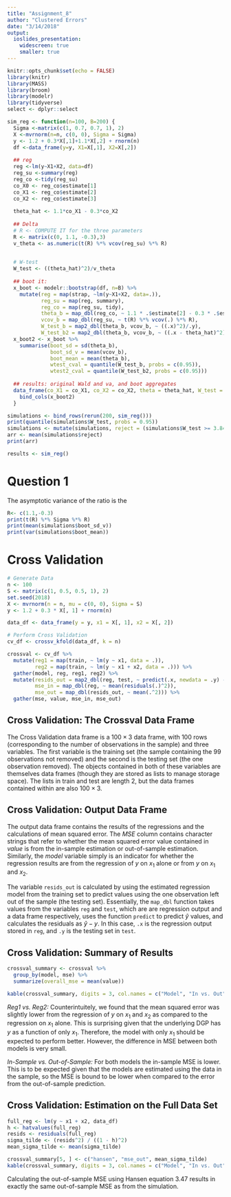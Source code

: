 ```yaml
---
title: "Assignment_8"
author: "Clustered Errors"
date: "3/14/2018"
output:
  ioslides_presentation: 
    widescreen: true 
    smaller: true
---
```


```r
knitr::opts_chunk$set(echo = FALSE)
library(knitr)
library(MASS)
library(broom)
library(modelr)
library(tidyverse)
select <- dplyr::select
```

```r
sim_reg <- function(n=100, B=200) {
  Sigma <-matrix(c(1, 0.7, 0.7, 1), 2)
  X <-mvrnorm(n=n, c(0, 0), Sigma = Sigma)
  y <- 1.2 + 0.3*X[,1]+1.1*X[,2] + rnorm(n)
  df <-data_frame(y=y, X1=X[,1], X2=X[,2])
  
  ## reg
  reg <-lm(y~X1+X2, data=df)
  reg_su <-summary(reg)
  reg_co <-tidy(reg_su)
  co_X0 <- reg_co$estimate[1]
  co_X1 <- reg_co$estimate[2]
  co_X2 <- reg_co$estimate[3]
  
  theta_hat <- 1.1*co_X1 - 0.3*co_X2
  
  ## Delta
  # R <- COMPUTE IT for the three parameters
  R <- matrix(c(0, 1.1, -0.3),3)
  v_theta <- as.numeric(t(R) %*% vcov(reg_su) %*% R)

  
  # W-test
  W_test <- ((theta_hat)^2)/v_theta
  
  ## boot it:
  x_boot <- modelr::bootstrap(df, n=B) %>% 
    mutate(reg = map(strap, ~lm(y~X1+X2, data=.)),
           reg_su = map(reg, summary),
           reg_co = map(reg_su, tidy),
           theta_b = map_dbl(reg_co, ~ 1.1 * .$estimate[2] - 0.3 * .$estimate[3]),
           vcov_b = map_dbl(reg_su, ~ t(R) %*% vcov(.) %*% R),
           W_test_b = map2_dbl(theta_b, vcov_b, ~ ((.x)^2)/.y),
           W_test_b2 = map2_dbl(theta_b, vcov_b, ~ ((.x - theta_hat)^2)/.y))
  x_boot2 <- x_boot %>% 
    summarise(boot_sd = sd(theta_b),
              boot_sd_v = mean(vcov_b),
              boot_mean = mean(theta_b),
              wtest_cval = quantile(W_test_b, probs = c(0.95)),
              wtest2_cval = quantile(W_test_b2, probs = c(0.95)))
  
  ## results: original Wald and va, and boot aggregates
  data_frame(co_X1 = co_X1, co_X2 = co_X2, theta = theta_hat, W_test = W_test, var = v_theta) %>% 
    bind_cols(x_boot2)
  }
```

```r
simulations <- bind_rows(rerun(200, sim_reg()))
print(quantile(simulations$W_test, probs = 0.95))
simulations <- mutate(simulations, reject = (simulations$W_test >= 3.84))
arr <- mean(simulations$reject)
print(arr)

results <- sim_reg()
```

# Question 1

The asymptotic variance of the ratio is the 

```r
R<- c(1.1,-0.3)
print(t(R) %*% Sigma %*% R)
print(mean(simulations$boot_sd_v))
print(var(simulations$boot_mean))
```


# Cross Validation

```r
# Generate Data
n <- 100
S <- matrix(c(1, 0.5, 0.5, 1), 2)
set.seed(2018)
X <- mvrnorm(n = n, mu = c(0, 0), Sigma = S)
y <- 1.2 + 0.3 * X[, 1] + rnorm(n)

data_df <- data_frame(y = y, x1 = X[, 1], x2 = X[, 2])

# Perform Cross Validation
cv_df <- crossv_kfold(data_df, k = n)

crossval <- cv_df %>%
  mutate(reg1 = map(train, ~ lm(y ~ x1, data = .)),
         reg2 = map(train, ~ lm(y ~ x1 + x2, data = .))) %>%
  gather(model, reg, reg1, reg2) %>%
  mutate(resids_out = map2_dbl(reg, test, ~ predict(.x, newdata = .y) - as_data_frame(.y)$y),
         mse_in = map_dbl(reg, ~ mean(residuals(.)^2)),
         mse_out = map_dbl(resids_out, ~ mean(.^2))) %>%
  gather(mse, value, mse_in, mse_out)
```

## Cross Validation: The Crossval Data Frame

The Cross Validation data frame is a $100 \times 3$ data frame, with 100 rows (corresponding to the number of observations in the sample) and three variables. The first variable is the training set (the sample containing the 99 observations not removed) and the second is the testing set (the one observation removed). The objects contained in both of these variables are themselves data frames (though they are stored as lists to manage storage space). The lists in train and test are length 2, but the data frames contained within are also $100 \times 3$. 

## Cross Validation: Output Data Frame

The output data frame contains the results of the regressions and the calculations of mean squared error. The _MSE_ column contains character strings that refer to whether the mean squared error value contained in _value_ is from the in-sample estimation or out-of-sample estimation. Similarly, the _model_ variable simply is an indicator for whether the regression results are from the regression of $y$ on $x_1$ alone or from $y$ on $x_1$ and $x_2$. 

The variable `resids_out` is calculated by using the estimated regression model from the training set to predict values using the one observation left out of the sample (the testing set). Essentially, the `map_dbl` function takes values from the variables `reg` and `test`, which are are regression output and a data frame respectively, uses the function `predict` to predict $\hat{y}$ values, and calculates the residuals as $\hat{y} - y$. In this case, `.x` is the regression output stored in `reg`, and `.y` is the testing set in `test`. 

## Cross Validation: Summary of Results

```r
crossval_summary <- crossval %>%
  group_by(model, mse) %>%
  summarize(overall_mse = mean(value))

kable(crossval_summary, digits = 3, col.names = c("Model", "In vs. Out", "Overall MSE"))
```

_Reg1 vs. Reg2:_ Counterintuitely, we found that the mean squared error was slightly lower from the regression of $y$ on $x_1$ and $x_2$ as compared to the regression on $x_1$ alone. This is surprising given that the underlying DGP has $y$ as a function of only $x_1$. Therefore, the model with only $x_1$ should be expected to perform better. However, the difference in MSE between both models is very small. 

_In-Sample vs. Out-of-Sample:_ For both models the in-sample MSE is lower. This is to be expected given that the models are estimated using the data in the sample, so the MSE is bound to be lower when compared to the error from the out-of-sample prediction. 

## Cross Validation: Estimation on the Full Data Set

```r
full_reg <- lm(y ~ x1 + x2, data_df)
h <- hatvalues(full_reg)
resids <- residuals(full_reg)
sigma_tilde <- (resids^2) / ((1 - h)^2)
mean_sigma_tilde <- mean(sigma_tilde)

crossval_summary[5, ] <- c("hansen", "mse_out", mean_sigma_tilde)
kable(crossval_summary, digits = 3, col.names = c("Model", "In vs. Out", "Overall MSE"))
```

Calculating the out-of-sample MSE using Hansen equation 3.47 results in exactly the same out-of-sample MSE as from the simulation. 



